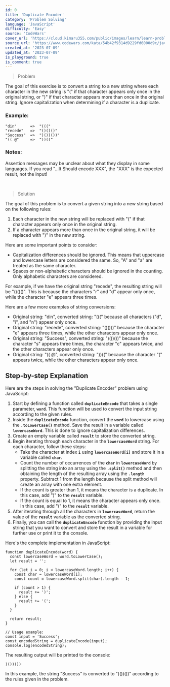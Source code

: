 ```yaml
---
id: 0
title: 'Duplicate Encoder'
category: 'Problem Solving'
language: 'JavaScript'
difficulty: 'Easy'
source: 'CodeWars'
cover_url: 'https://cloud.kimaru355.com/public/images/learn/learn-problem-solving.png'
source_url: 'https://www.codewars.com/kata/54b42f9314d9229fd6000d9c/javascript'
created_at: '2023-07-09'
updated_at: '2023-07-09'
is_playground: true
is_comment: true
---
```


> Problem

The goal of this exercise is to convert a string to a new string where each character in the new string is "(" if that character appears only once in the original string, or ")" if that character appears more than once in the original string. Ignore capitalization when determining if a character is a duplicate.

### Example:

```tsx
"din"      =>  "((("
"recede"   =>  "()()()"
"Success"  =>  ")())())"
"(( @"     =>  "))(("
```

### Notes:

Assertion messages may be unclear about what they display in some languages. If you read "...It Should encode XXX", the "XXX" is the expected result, not the input!

&nbsp;

> Solution

The goal of this problem is to convert a given string into a new string based on the following rules:

1. Each character in the new string will be replaced with "(" if that character appears only once in the original string.
2. If a character appears more than once in the original string, it will be replaced with ")" in the new string.

Here are some important points to consider:

- Capitalization differences should be ignored. This means that uppercase and lowercase letters are considered the same. So, "A" and "a" are treated as the same character.
- Spaces or non-alphabetic characters should be ignored in the counting. Only alphabetic characters are considered.

For example, if we have the original string "recede", the resulting string will be "()()()". This is because the characters "r" and "d" appear only once, while the character "e" appears three times.

Here are a few more examples of string conversions:

- Original string: "din", converted string: "(((" because all characters ("d", "i", and "n") appear only once.
- Original string: "recede", converted string: "()()()" because the character "e" appears three times, while the other characters appear only once.
- Original string: "Success", converted string: ")())())" because the character "s" appears three times, the character "c" appears twice, and the other characters appear only once.
- Original string: "(( @", converted string: "))((" because the character "(" appears twice, while the other characters appear only once.

## Step-by-step Explanation

Here are the steps in solving the "Duplicate Encoder" problem using JavaScript:

1. Start by defining a function called **`duplicateEncode`** that takes a single parameter, **`word`**. This function will be used to convert the input string according to the given rules.
2. Inside the **`duplicateEncode`** function, convert the **`word`** to lowercase using the **`.toLowerCase()`** method. Save the result in a variable called **`lowercaseWord`**. This is done to ignore capitalization differences.
3. Create an empty variable called **`result`** to store the converted string.
4. Begin iterating through each character in the **`lowercaseWord`** string. For each character, follow these steps:
   - Take the character at index **`i`** using **`lowercaseWord[i]`** and store it in a variable called **`char`**.
   - Count the number of occurrences of the **`char`** in **`lowercaseWord`** by splitting the string into an array using the **`.split()`** method and then obtaining the length of the resulting array using the **`.length`** property. Subtract 1 from the length because the split method will create an array with one extra element.
   - If the count is greater than 1, it means the character is a duplicate. In this case, add ")" to the **`result`** variable.
   - If the count is equal to 1, it means the character appears only once. In this case, add "(" to the **`result`** variable.
5. After iterating through all the characters in **`lowercaseWord`**, return the value of the **`result`** variable as the converted string.
6. Finally, you can call the **`duplicateEncode`** function by providing the input string that you want to convert and store the result in a variable for further use or print it to the console.

Here's the complete implementation in JavaScript:

```tsx
function duplicateEncode(word) {
  const lowercaseWord = word.toLowerCase();
  let result = '';

  for (let i = 0; i < lowercaseWord.length; i++) {
    const char = lowercaseWord[i];
    const count = lowercaseWord.split(char).length - 1;

    if (count > 1) {
      result += ')';
    } else {
      result += '(';
    }
  }

  return result;
}

// Usage example:
const input = 'Success';
const encodedString = duplicateEncode(input);
console.log(encodedString);
```

The resulting output will be printed to the console:

```tsx
)())())
```

In this example, the string "Success" is converted to ")())())" according to the rules given in the problem.
